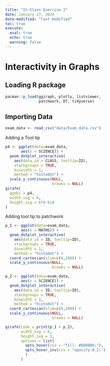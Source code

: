 ```yaml
---
title: "In-Class Exercise 2"
date: January 27, 2024
date-modified: "last-modified"
toc: true
execute: 
  eval: true
  echo: true
  warning: false
---
```


# Interactivity in Graphs

## Loading R package

```r
pacman::p_load(ggiraph, plotly, listviewer,
               patchwork, DT, tidyverse) 
```

## Importing Data

```r
exam_data <- read_csv("data/Exam_data.csv")
```

Adding a Tool tip

```r

p4 <- ggplot(data=exam_data, 
       aes(x = SCIENCE)) +
  geom_dotplot_interactive(           
    aes(data_id = CLASS, tooltip=ID), 
    stackgroups = TRUE,               
    binwidth = 1,                        
    method = "histodot") +               
  scale_y_continuous(NULL,               
                     breaks = NULL)
girafe(                                  
  ggobj = p4,                             
  width_svg = 6,                         
  height_svg = 6*0.618                      
)                                        
```

Adding tool tip to patchwork

```r
p_1 <- ggplot(data=exam_data, 
       aes(x = MATHS)) +
  geom_dotplot_interactive(              
    aes(data_id = ID, tooltip=ID),              
    stackgroups = TRUE,                  
    binwidth = 1,                        
    method = "histodot") +  
  coord_cartesian(xlim=c(0,100)) + 
  scale_y_continuous(NULL,               
                     breaks = NULL)

p_2 <- ggplot(data=exam_data, 
       aes(x = SCIENCE)) +
  geom_dotplot_interactive(              
    aes(data_id = ID, tooltip=ID),              
    stackgroups = TRUE,                  
    binwidth = 1,                        
    method = "histodot") + 
  coord_cartesian(xlim=c(0,100)) + 
  scale_y_continuous(NULL,               
                     breaks = NULL)

girafe(code = print(p_1 + p_2), 
       width_svg = 6,
       height_svg = 3,
       options = list(
         opts_hover(css = "fill: #800080;"),
         opts_hover_inv(css = "opacity:0.2;")
         )
       ) 
```
